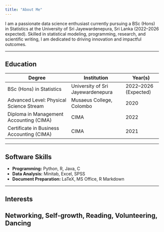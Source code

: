 ```yaml
---
title: "About Me"
---
```




I am a passionate data science enthusiast currently pursuing a BSc (Hons) in Statistics at the University of Sri Jayewardenepura, Sri Lanka (2022–2026 expected). Skilled in statistical modeling, programming, research, and scientific writing, I am dedicated to driving innovation and impactful outcomes.

---

## Education

| Degree                                        | Institution                            | Year(s)                  |
|-----------------------------------------------|----------------------------------------|--------------------------|
| BSc (Hons) in Statistics                     | University of Sri Jayewardenepura      | 2022–2026 (Expected)     |
| Advanced Level: Physical Science Stream       | Musaeus College, Colombo               | 2020                     |
| Diploma in Management Accounting (CIMA)       | CIMA                                   | 2022                     |
| Certificate in Business Accounting (CIMA)     | CIMA                                   | 2021                     |

---

## Software Skills

- **Programming:** Python, R, Java, C
- **Data Analysis:** Minitab, Excel, SPSS
- **Document Preparation:** LaTeX, MS Office, R Markdown

---

## Interests

Networking, Self-growth, Reading, Volunteering, Dancing
---
